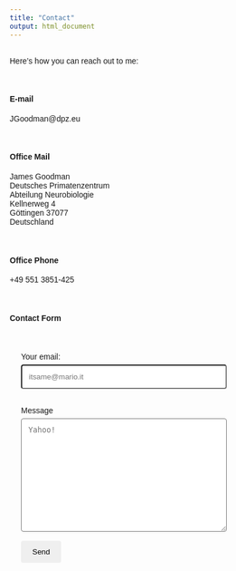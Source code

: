 ```yaml
---
title: "Contact"
output: html_document
---
```



<!--https://www.w3schools.com/howto/howto_css_contact_form.asp-->

<link rel="stylesheet" href="styles.css" type="text/css">
<link rel="stylesheet" href="./css/academicons.min.css"/>

<head>
<meta name="viewport" content="width=device-width, initial-scale=1">
<style>
body {font-family: Arial, Helvetica, sans-serif;}
* {box-sizing: border-box;}

input[type=text], select, textarea {
  width: 100%;
  padding: 12px;
  border-radius: 4px;
  box-sizing: border-box;
  margin-top: 6px;
  margin-bottom: 16px;
  resize: vertical;
}

button[type=submit] {
  padding: 12px 20px;
  border: none;
  border-radius: 4px;
  cursor: pointer;
  color: black;
}

button[type=submit]:hover {
}

.container {
  border-radius: 5px;
  padding: 20px;
}
</style>
</head>

<body>

<br>
Here's how you can reach out to me:<br><br>
<br>

<h4>E-mail</h4>
JG<!--rumpel&commat;stiltskin&period;com-->oodm<!--harriet&commat;tubman&period;org-->an&commat;dpz&period;e<!--harrison&commat;ford&period;net-->u<br>
<br><br>

<h4>Office Mail</h4>
James Goodman<br>
Deutsches Primatenzentrum<br>
Abteilung Neurobiologie<br>
Kellnerweg 4<br>
Göttingen 37077<br>
Deutschland<br>
<br><br>

<h4>Office Phone</h4>
+49 551 3851-425<br>
<br><br>

<h4>Contact Form</h4>

<div class="container">
  <form action="https://formspree.io/f/xjvlaakl" method="POST">
    <label for="email">Your email:</label>
    <input type="text" id="email" name="email" placeholder="itsame@mario.it">

    <label for="message">Message</label>
    <textarea id="mesasge" name="message" placeholder="Yahoo!" style="height:200px"></textarea>
    
    <!-- your other form fields go here -->
    <button type="submit">Send</button>
  </form>
</div>

</body>